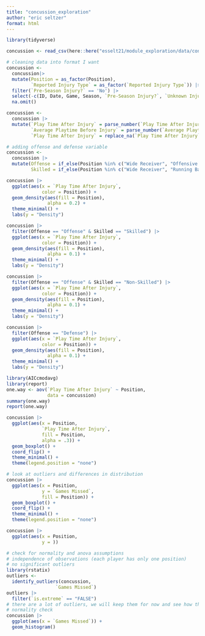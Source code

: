 ```yaml
---
title: "concussion_exploration"
author: "eric seltzer"
format: html
---
```


```r
library(tidyverse)
```

```r
concussion <- read_csv(here::here("esselt21/module_exploration/data/concussion.csv"))
```

```r
# cleaning data into format I want
concussion <-
  concussion|>
  mutate(Position = as_factor(Position),
         `Reported Injury Type` = as_factor(`Reported Injury Type`)) |>
  filter(`Pre-Season Injury?` == 'No') |>
  select(-c(ID, Date, Game, Season, `Pre-Season Injury?`, `Unknown Injury?`, `Winning Team?`)) |>
  na.omit()

concussion <-
  concussion |>
  mutate(`Play Time After Injury` = parse_number(`Play Time After Injury`, na = "Did not return from injury"),
         `Average Playtime Before Injury` = parse_number(`Average Playtime Before Injury`),
         `Play Time After Injury` = replace_na(`Play Time After Injury`, 0))
```

```r
# adding offense and defense variable
concussion <-
  concussion |>
  mutate(Offense = if_else(Position %in% c("Wide Receiver", "Offensive Tackle", "Center", "Running Back", "Guard", "Tight End", "Quarterback", "Full Back"), "Offense", "Defense"),
         Skilled = if_else(Position %in% c("Wide Receiver", "Running Back", "Tight End", "Quarterback", "Full Back"), "Skilled", "Non-Skilled"))
```

```r
concussion |>
  ggplot(aes(x = `Play Time After Injury`,
             color = Position)) +
  geom_density(aes(fill = Position),
               alpha = 0.2) +
  theme_minimal() +
  labs(y = "Density")

concussion |>
  filter(Offense == "Offense" & Skilled == "Skilled") |>
  ggplot(aes(x = `Play Time After Injury`,
             color = Position)) +
  geom_density(aes(fill = Position),
               alpha = 0.1) +
  theme_minimal() +
  labs(y = "Density")

concussion |>
  filter(Offense == "Offense" & Skilled == "Non-Skilled") |>
  ggplot(aes(x = `Play Time After Injury`,
             color = Position)) +
  geom_density(aes(fill = Position),
               alpha = 0.1) +
  theme_minimal() +
  labs(y = "Density")

concussion |>
  filter(Offense == "Defense") |>
  ggplot(aes(x = `Play Time After Injury`,
             color = Position)) +
  geom_density(aes(fill = Position),
               alpha = 0.1) +
  theme_minimal() +
  labs(y = "Density")
```

```r
library(AICcmodavg)
library(report)
one.way <- aov(`Play Time After Injury` ~ Position,
               data = concussion)
summary(one.way)
report(one.way)
```

```r
concussion |>
  ggplot(aes(x = Position,
             `Play Time After Injury`,
             fill = Position,
             alpha = .3)) +
  geom_boxplot() +
  coord_flip() +
  theme_minimal() +
  theme(legend.position = "none") 
```

```r
# look at outliers and differences in distribution
concussion |>
  ggplot(aes(x = Position,
             y = `Games Missed`,
             fill = Position)) +
  geom_boxplot() +
  coord_flip() +
  theme_minimal() +
  theme(legend.position = "none")
```

```r
concussion |>
  ggplot(aes(x = Position,
             y = ))
```

```r
# check for normality and anova assumptions
# independence of observations (each player has only one position)
# no significant outliers
library(rstatix)
outliers <-
  identify_outliers(concussion,
                  `Games Missed`)
outliers |>
  filter(`is.extreme` == "FALSE")
# there are a lot of outliers, we will keep them for now and see how they affect the one way anova test
# normality check
concussion |>
  ggplot(aes(x = `Games Missed`)) +
  geom_histogram()
```

